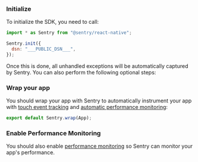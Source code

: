 ### Initialize

To initialize the SDK, you need to call:

```javascript {filename:App.js}
import * as Sentry from "@sentry/react-native";

Sentry.init({
  dsn: "___PUBLIC_DSN___",
});
```

Once this is done, all unhandled exceptions will be automatically captured by Sentry. You can also perform the following optional steps:

### Wrap your app

You should wrap your app with Sentry to automatically instrument your app with [touch event tracking](/platforms/react-native/touchevents/) and [automatic performance monitoring](/platforms/react-native/performance/instrumentation/automatic-instrumentation/):

```javascript {filename:App.js}
export default Sentry.wrap(App);
```

### Enable Performance Monitoring

You should also enable [performance monitoring](/platforms/react-native/performance/) so Sentry can monitor your app's performance.
